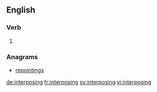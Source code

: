 ==English==

===Verb===
{{head|en|present participle}}

# {{present participle of|interpose|lang=en}}

===Anagrams===
* [[repointings#English|repointings]]

[[de:interposing]]
[[fr:interposing]]
[[sv:interposing]]
[[vi:interposing]]